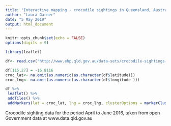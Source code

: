 ```yaml
---
title: "Interactive mapping - crocodile sightings in Queensland, Australia"
author: "Laura Garner"
date: "5 May 2019"
output: html_document
---
```


```r
knitr::opts_chunk$set(echo = FALSE)
options(digits = 9)
```


```r
library(leaflet)

df<- read.csv("http://www.ehp.qld.gov.au/data-sets/crocodile-sightings-apr-jun-2016.csv", na.strings = c("no data", "n/a"))

df[115,27] = -16.8116
croc_lat<- na.omit(as.numeric(as.character(df$latitude)))
croc_lng<- na.omit(as.numeric(as.character(df$longitude )))

```

```r
df %>%
 leaflet() %>%
 addTiles() %>%
 addMarkers(lat = croc_lat, lng = croc_lng, clusterOptions = markerClusterOptions())
```

Crocodile sighting data for the period April to June 2016, taken from open Government data at www.data.qld.gov.au 